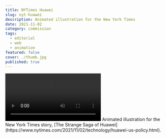 ```yaml
---
title: NYTimes Huawei
slug: nyt-huawei
description: Animated illustration for the New York Times
date: 2021-11-02
category: commission
tags:
  - editorial
  - web
  - animation
featured: false
cover: ./thumb.jpg
published: true
---
```



<GC start={1} end={7} bleed>
  <Video src={vid1} />
</GC>

<GC start={7} end={11}>
  Animated illustration for the New York Times story, [The Strange Saga of
  Huawei](https://www.nytimes.com/2021/11/02/technology/huawei-us-policy.html).
</GC>
